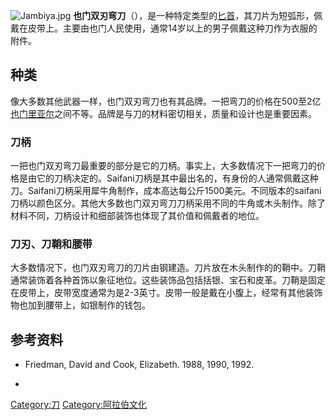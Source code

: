 [[File:Jambiya.jpg|thumb]]
'''也门双刃弯刀'''（{{lang-ar|جنبية}}），是一种特定类型的[[匕首|匕首]]，其刀片为短弧形，佩戴在皮带上。主要由也门人民使用，通常14岁以上的男子佩戴这种刀作为衣服的附件。

==种类==
像大多数其他武器一样，也门双刃弯刀也有其品牌。一把弯刀的价格在500至2亿[[也门里亚尔|也门里亚尔]]之间不等。品牌是与刀的材料密切相关，质量和设计也是重要因素。

===刀柄===
一把也门双刃弯刀最重要的部分是它的刀柄。事实上，大多数情况下一把弯刀的价格是由它的刀柄决定的。Saifani刀柄是其中最出名的，有身份的人通常佩戴这种刀。Saifani刀柄采用犀牛角制作，成本高达每公斤1500美元。不同版本的saifani刀柄以颜色区分。其他大多数也门双刃弯刀刀柄采用不同的牛角或木头制作。除了材料不同，刀柄设计和细部装饰也体现了其价值和佩戴者的地位。

===刀刃、刀鞘和腰带===
大多数情况下，也门双刃弯刀的刀片由钢建造。刀片放在木头制作的的鞘中。刀鞘通常装饰着各种首饰以象征地位。这些装饰品包括括银、宝石和皮革。刀鞘是固定在皮带上，皮带宽度通常为是2-3英寸。皮带一般是戴在小腹上，经常有其他装饰物也加到腰带上，如银制作的钱包。

==参考资料==
*Friedman, David and Cook, Elizabeth. {{cite web
|url=http://www.pbm.com/~lindahl/cariadoc/islamic_clothing.html
|title=Cariadoc's Miscellany: Notes on Islamic Clothing
|publisher=www.pbm.com
|accessdate=2008-06-09
|archive-date=2021-01-26
|archive-url=https://web.archive.org/web/20210126221941/http://www.pbm.com/~lindahl/cariadoc/islamic_clothing.html
|dead-url=no
}} 1988, 1990, 1992.

*{{cite web
|url=http://www.vikingsword.com/vb/showthread.php?t=1086
|title=Ethnographic Arms & Armour - The Yemeni Jambiya
|publisher=www.vikingsword.com
|accessdate=2008-06-09
|archive-date=2016-03-06
|archive-url=https://web.archive.org/web/20160306063458/http://vikingsword.com/vb/showthread.php?t=1086
|dead-url=no
}}

[[Category:刀|Category:刀]]
[[Category:阿拉伯文化|Category:阿拉伯文化]]
